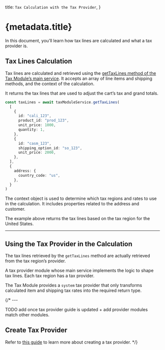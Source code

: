   title: `Tax Calculation with the Tax Provider`,
}

# {metadata.title}

In this document, you’ll learn how tax lines are calculated and what a tax provider is.

## Tax Lines Calculation

Tax lines are calculated and retrieved using the [getTaxLines method of the Tax Module’s main service](/references/tax/getTaxLines). It accepts an array of line items and shipping methods, and the context of the calculation.

It returns the tax lines that are used to adjust the cart’s tax and grand totals.

```ts
const taxLines = await taxModuleService.getTaxLines(
  [
    {
      id: "cali_123",
      product_id: "prod_123",
      unit_price: 1000,
      quantity: 1,
    },
    {
      id: "casm_123",
      shipping_option_id: "so_123",
      unit_price: 2000,
    },
  ],
  {
    address: {
      country_code: "us",
    },
  }
)
```

The context object is used to determine which tax regions and rates to use in the calculation. It includes properties related to the address and customer.

The example above returns the tax lines based on the tax region for the United States.

---

## Using the Tax Provider in the Calculation

The tax lines retrieved by the `getTaxLines` method are actually retrieved from the tax region’s provider.

A tax provider module whose main service implements the logic to shape tax lines. Each tax region has a tax provider.

The Tax Module provides a `system` tax provider that only transforms calculated item and shipping tax rates into the required return type.

{/* ---

TODO add once tax provider guide is updated + add provider modules match other modules.

## Create Tax Provider

Refer to [this guide](/modules/tax/provider) to learn more about creating a tax provider. */}
